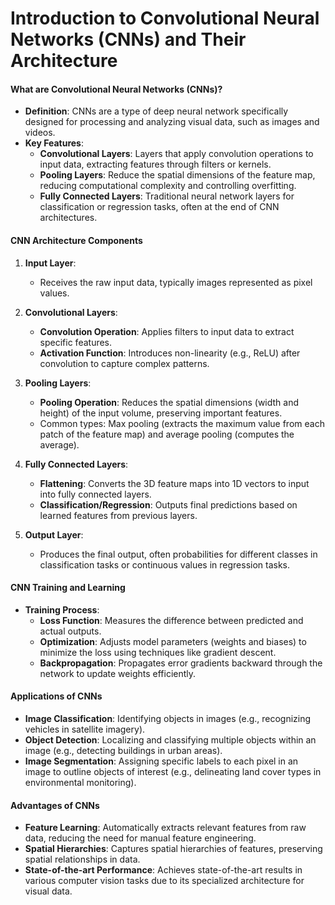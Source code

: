 # Introduction to Convolutional Neural Networks (CNNs) and Their Architecture

#### What are Convolutional Neural Networks (CNNs)?
- **Definition**: CNNs are a type of deep neural network specifically designed for processing and analyzing visual data, such as images and videos.
- **Key Features**:
  - **Convolutional Layers**: Layers that apply convolution operations to input data, extracting features through filters or kernels.
  - **Pooling Layers**: Reduce the spatial dimensions of the feature map, reducing computational complexity and controlling overfitting.
  - **Fully Connected Layers**: Traditional neural network layers for classification or regression tasks, often at the end of CNN architectures.

#### CNN Architecture Components

1. **Input Layer**:
   - Receives the raw input data, typically images represented as pixel values.

2. **Convolutional Layers**:
   - **Convolution Operation**: Applies filters to input data to extract specific features.
   - **Activation Function**: Introduces non-linearity (e.g., ReLU) after convolution to capture complex patterns.

3. **Pooling Layers**:
   - **Pooling Operation**: Reduces the spatial dimensions (width and height) of the input volume, preserving important features.
   - Common types: Max pooling (extracts the maximum value from each patch of the feature map) and average pooling (computes the average).

4. **Fully Connected Layers**:
   - **Flattening**: Converts the 3D feature maps into 1D vectors to input into fully connected layers.
   - **Classification/Regression**: Outputs final predictions based on learned features from previous layers.

5. **Output Layer**:
   - Produces the final output, often probabilities for different classes in classification tasks or continuous values in regression tasks.

#### CNN Training and Learning

- **Training Process**:
  - **Loss Function**: Measures the difference between predicted and actual outputs.
  - **Optimization**: Adjusts model parameters (weights and biases) to minimize the loss using techniques like gradient descent.
  - **Backpropagation**: Propagates error gradients backward through the network to update weights efficiently.

#### Applications of CNNs

- **Image Classification**: Identifying objects in images (e.g., recognizing vehicles in satellite imagery).
- **Object Detection**: Localizing and classifying multiple objects within an image (e.g., detecting buildings in urban areas).
- **Image Segmentation**: Assigning specific labels to each pixel in an image to outline objects of interest (e.g., delineating land cover types in environmental monitoring).

#### Advantages of CNNs

- **Feature Learning**: Automatically extracts relevant features from raw data, reducing the need for manual feature engineering.
- **Spatial Hierarchies**: Captures spatial hierarchies of features, preserving spatial relationships in data.
- **State-of-the-art Performance**: Achieves state-of-the-art results in various computer vision tasks due to its specialized architecture for visual data.

